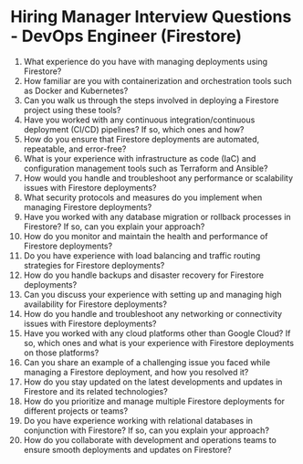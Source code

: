 
# Hiring Manager Interview Questions - DevOps Engineer (Firestore)

1. What experience do you have with managing deployments using Firestore?
2. How familiar are you with containerization and orchestration tools such as Docker and Kubernetes?
3. Can you walk us through the steps involved in deploying a Firestore project using these tools?
4. Have you worked with any continuous integration/continuous deployment (CI/CD) pipelines? If so, which ones and how?
5. How do you ensure that Firestore deployments are automated, repeatable, and error-free?
6. What is your experience with infrastructure as code (IaC) and configuration management tools such as Terraform and Ansible?
7. How would you handle and troubleshoot any performance or scalability issues with Firestore deployments?
8. What security protocols and measures do you implement when managing Firestore deployments?
9. Have you worked with any database migration or rollback processes in Firestore? If so, can you explain your approach?
10. How do you monitor and maintain the health and performance of Firestore deployments?
11. Do you have experience with load balancing and traffic routing strategies for Firestore deployments?
12. How do you handle backups and disaster recovery for Firestore deployments?
13. Can you discuss your experience with setting up and managing high availability for Firestore deployments?
14. How do you handle and troubleshoot any networking or connectivity issues with Firestore deployments?
15. Have you worked with any cloud platforms other than Google Cloud? If so, which ones and what is your experience with Firestore deployments on those platforms?
16. Can you share an example of a challenging issue you faced while managing a Firestore deployment, and how you resolved it?
17. How do you stay updated on the latest developments and updates in Firestore and its related technologies?
18. How do you prioritize and manage multiple Firestore deployments for different projects or teams?
19. Do you have experience working with relational databases in conjunction with Firestore? If so, can you explain your approach?
20. How do you collaborate with development and operations teams to ensure smooth deployments and updates on Firestore?